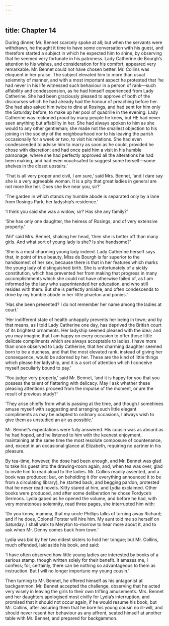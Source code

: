 ```yaml
---
---
---
```

title: Chapter 14
---

During dinner, Mr. Bennet scarcely spoke at all; but when the servants were withdrawn, he thought it time to have some conversation with his guest, and therefore started a subject in which he expected him to shine, by observing that he seemed very fortunate in his patroness. Lady Catherine de Bourgh’s attention to his wishes, and consideration for his comfort, appeared very remarkable. Mr. Bennet could not have chosen better. Mr. Collins was eloquent in her praise. The subject elevated him to more than usual solemnity of manner, and with a most important aspect he protested that ‘he had never in his life witnessed such behaviour in a person of rank—such affability and condescension, as he had himself experienced from Lady Catherine. She had been graciously pleased to approve of both of the discourses which he had already had the honour of preaching before her. She had also asked him twice to dine at Rosings, and had sent for him only the Saturday before, to make up her pool of quadrille in the evening. Lady Catherine was reckoned proud by many people he knew, but HE had never seen anything but affability in her. She had always spoken to him as she would to any other gentleman; she made not the smallest objection to his joining in the society of the neighbourhood nor to his leaving the parish occasionally for a week or two, to visit his relations. She had even condescended to advise him to marry as soon as he could, provided he chose with discretion; and had once paid him a visit in his humble parsonage, where she had perfectly approved all the alterations he had been making, and had even vouchsafed to suggest some herself—some shelves in the closet upstairs.’

‘That is all very proper and civil, I am sure,’ said Mrs. Bennet, ‘and I dare say she is a very agreeable woman. It is a pity that great ladies in general are not more like her. Does she live near you, sir?’

‘The garden in which stands my humble abode is separated only by a lane from Rosings Park, her ladyship’s residence.’

‘I think you said she was a widow, sir? Has she any family?’

‘She has only one daughter, the heiress of Rosings, and of very extensive property.’

‘Ah!’ said Mrs. Bennet, shaking her head, ‘then she is better off than many girls. And what sort of young lady is she? Is she handsome?’

‘She is a most charming young lady indeed. Lady Catherine herself says that, in point of true beauty, Miss de Bourgh is far superior to the handsomest of her sex, because there is that in her features which marks the young lady of distinguished birth. She is unfortunately of a sickly constitution, which has prevented her from making that progress in many accomplishments which she could not have otherwise failed of, as I am informed by the lady who superintended her education, and who still resides with them. But she is perfectly amiable, and often condescends to drive by my humble abode in her little phaeton and ponies.’

‘Has she been presented? I do not remember her name among the ladies at court.’

‘Her indifferent state of health unhappily prevents her being in town; and by that means, as I told Lady Catherine one day, has deprived the British court of its brightest ornaments. Her ladyship seemed pleased with the idea; and you may imagine that I am happy on every occasion to offer those little delicate compliments which are always acceptable to ladies. I have more than once observed to Lady Catherine, that her charming daughter seemed born to be a duchess, and that the most elevated rank, instead of giving her consequence, would be adorned by her. These are the kind of little things which please her ladyship, and it is a sort of attention which I conceive myself peculiarly bound to pay.’

‘You judge very properly,’ said Mr. Bennet, ‘and it is happy for you that you possess the talent of flattering with delicacy. May I ask whether these pleasing attentions proceed from the impulse of the moment, or are the result of previous study?’

‘They arise chiefly from what is passing at the time, and though I sometimes amuse myself with suggesting and arranging such little elegant compliments as may be adapted to ordinary occasions, I always wish to give them as unstudied an air as possible.’

Mr. Bennet’s expectations were fully answered. His cousin was as absurd as he had hoped, and he listened to him with the keenest enjoyment, maintaining at the same time the most resolute composure of countenance, and, except in an occasional glance at Elizabeth, requiring no partner in his pleasure.

By tea-time, however, the dose had been enough, and Mr. Bennet was glad to take his guest into the drawing-room again, and, when tea was over, glad to invite him to read aloud to the ladies. Mr. Collins readily assented, and a book was produced; but, on beholding it (for everything announced it to be from a circulating library), he started back, and begging pardon, protested that he never read novels. Kitty stared at him, and Lydia exclaimed. Other books were produced, and after some deliberation he chose Fordyce’s Sermons. Lydia gaped as he opened the volume, and before he had, with very monotonous solemnity, read three pages, she interrupted him with:

‘Do you know, mamma, that my uncle Phillips talks of turning away Richard; and if he does, Colonel Forster will hire him. My aunt told me so herself on Saturday. I shall walk to Meryton to-morrow to hear more about it, and to ask when Mr. Denny comes back from town.’

Lydia was bid by her two eldest sisters to hold her tongue; but Mr. Collins, much offended, laid aside his book, and said:

‘I have often observed how little young ladies are interested by books of a serious stamp, though written solely for their benefit. It amazes me, I confess; for, certainly, there can be nothing so advantageous to them as instruction. But I will no longer importune my young cousin.’

Then turning to Mr. Bennet, he offered himself as his antagonist at backgammon. Mr. Bennet accepted the challenge, observing that he acted very wisely in leaving the girls to their own trifling amusements. Mrs. Bennet and her daughters apologised most civilly for Lydia’s interruption, and promised that it should not occur again, if he would resume his book; but Mr. Collins, after assuring them that he bore his young cousin no ill-will, and should never resent her behaviour as any affront, seated himself at another table with Mr. Bennet, and prepared for backgammon.